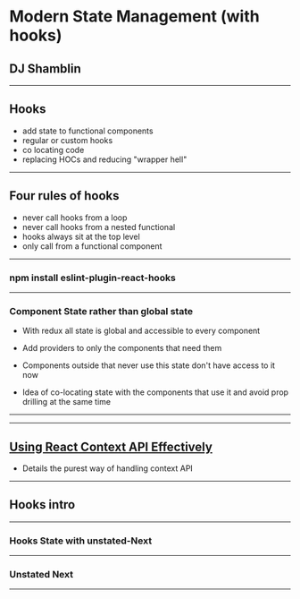 
# Modern State Management (with hooks)

## DJ Shamblin

---

## Hooks

- add state to functional components
- regular or custom hooks
- co locating code 
- replacing HOCs and reducing "wrapper hell"

---

## Four rules of hooks

- never call hooks from a loop
- never call hooks from a nested functional
- hooks always sit at the top level
- only call from a functional component

---

### npm install eslint-plugin-react-hooks

---
### Component State rather than global state

- With redux all state is global and accessible to every component

- Add providers to only the components that need them

- Components outside that never use this state don't have access to it now

- Idea of co-locating state with the components that use it and avoid prop drilling at the same time

---

---

## [Using React Context API Effectively](https://kentcdodds.com/blog/how-to-use-react-context-effectively)

- Details the purest way of handling context API

---

## Hooks intro

<LiveEdit noInline={true} code={example_1} />

---

### Hooks State with unstated-Next

<LiveEdit noInline={true} code={example_3} />

---

### Unstated Next

---
